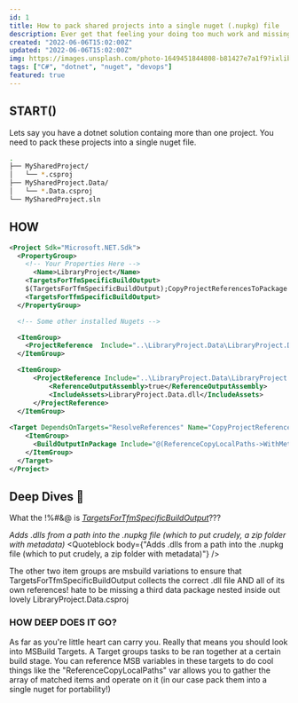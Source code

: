```yaml
---
id: 1
title: How to pack shared projects into a single nuget (.nupkg) file
description: Ever get that feeling your doing too much work and missing out on too much fun? Using shared libraries helps with that and bundling them in your nugets helps even more...
created: "2022-06-06T15:02:00Z"
updated: "2022-06-06T15:02:00Z"
img: https://images.unsplash.com/photo-1649451844808-b81427e7a1f9?ixlib=rb-1.2.1&ixid=MnwxMjA3fDB8MHxwaG90by1wYWdlfHx8fGVufDB8fHx8&auto=format&fit=crop&w=1470&q=80
tags: ["C#", "dotnet", "nuget", "devops"]
featured: true
---
```


## START()
Lets say you have a dotnet solution containg more than one project. You need to pack these projects into a single
nuget file. 

```bash
.
├── MySharedProject/
│   └── *.csproj
├── MySharedProject.Data/
│   └── *.Data.csproj
└── MySharedProject.sln
```

## HOW
```xml
<Project Sdk="Microsoft.NET.Sdk">
  <PropertyGroup>
    <!-- Your Properties Here -->
	  <Name>LibraryProject</Name>
    <TargetsForTfmSpecificBuildOutput>
    $(TargetsForTfmSpecificBuildOutput);CopyProjectReferencesToPackage
    <TargetsForTfmSpecificBuildOutput>
  </PropertyGroup>

  <!-- Some other installed Nugets -->

  <ItemGroup>
    <ProjectReference  Include="..\LibraryProject.Data\LibraryProject.Data.csproj" />
  </ItemGroup>

  <ItemGroup>
	  <ProjectReference Include="..\LibraryProject.Data\LibraryProject.Data.csproj">
		  <ReferenceOutputAssembly>true</ReferenceOutputAssembly>
		  <IncludeAssets>LibraryProject.Data.dll</IncludeAssets>
	  </ProjectReference>
  </ItemGroup>
	
<Target DependsOnTargets="ResolveReferences" Name="CopyProjectReferencesToPackage">
    <ItemGroup>
      <BuildOutputInPackage Include="@(ReferenceCopyLocalPaths->WithMetadataValue('ReferenceSourceTarget', 'ProjectReference'))"/>
    </ItemGroup>
  </Target>
</Project>
```

## Deep Dives 🌊
What the !%#&@ is *[TargetsForTfmSpecificBuildOutput](https://docs.microsoft.com/en-us/nuget/reference/msbuild-targets#targetsfortfmspecificbuildoutput)*???

*Adds .dlls from a path into the .nupkg file (which to put crudely, a zip folder with metadata)*
<Quoteblock body={"Adds .dlls from a path into the .nupkg file (which to put crudely, a zip folder with metadata)"} />

The other two item groups are msbuild variations to ensure that TargetsForTfmSpecificBuildOutput collects the correct
.dll file AND all of its own references! hate to be missing a third data package nested inside out lovely LibraryProject.Data.csproj


### HOW DEEP DOES IT GO?

As far as you're little heart can carry you. Really that means you should look into MSBuild Targets.
A Target groups tasks to be ran together at a certain build stage. 
You can reference MSB variables in these targets to do cool things like the "ReferenceCopyLocalPaths" var allows you
to gather the array of matched items and operate on it (in our case pack them into a single nuget for portability!)


<ProfileCard />